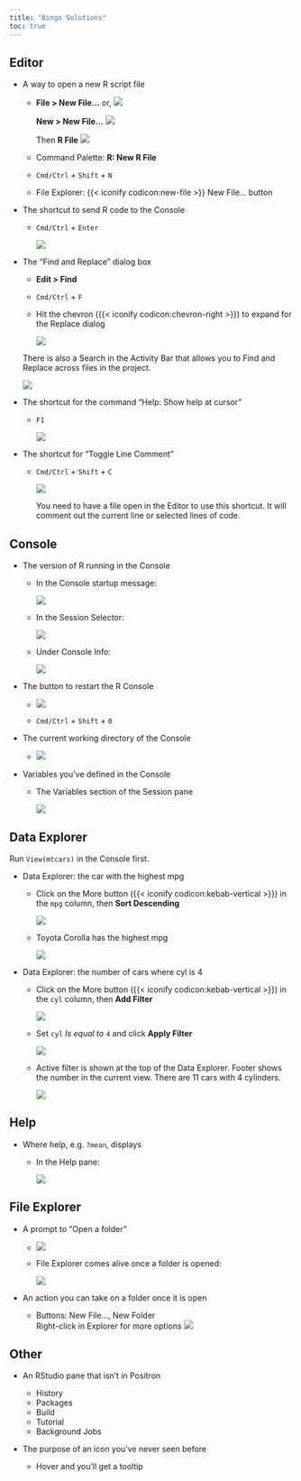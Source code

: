 ```yaml
---
title: "Bingo Solutions"
toc: true
---
```


## Editor

-   A way to open a new R script file

    -   ::: {layout-ncol="2"}
        :::: {}
        **File \> New File...** or,
        ![](images/bingo-new-file.png)
        ::::

        :::: {}
        **New \> New File...** 
        ![](images/bingo-new-menu.png)
        ::::
        :::
        
        Then **R File**
        ![](images/bingo-file-type-selector.png)

    -   Command Palette: **R: New R File**
    
    -   `Cmd/Ctrl` + `Shift` + `N`

    -   File Explorer: {{< iconify codicon:new-file >}} New File... button

-   The shortcut to send R code to the Console

    -   `Cmd/Ctrl` + `Enter`

         ![](images/bingo-run-menu.png){.border}

-   The "Find and Replace" dialog box

    -   **Edit \> Find**

    -   `Cmd/Ctrl` + `F`

    -   Hit the chevron ({{< iconify codicon:chevron-right >}}) to expand for the Replace dialog

        ![](images/bingo-replace.png){.border}

    There is also a Search in the Activity Bar that allows you to Find and Replace across files in the project.    

    ![](images/bingo-find-in-files.png){.border}

-   The shortcut for the command "Help: Show help at cursor"

    -   `F1`

        ![](images/bingo-help-shortcut.png)


-   The shortcut for "Toggle Line Comment"

    -   `Cmd/Ctrl` + `Shift` + `C`

        ![](images/bingo-line-comment.png)

        You need to have a file open in the Editor to use this shortcut.
        It will comment out the current line or selected lines of code.

## Console

-   The version of R running in the Console

    - In the Console startup message:

      ![](images/bingo-console-rversion.png){.border}

    - In the Session Selector:

      ![](images/bingo-session-selector.png){.border}

    - Under Console Info:

      ![](images/bingo-console-info.png){.border}

-   The button to restart the R Console 

    - ![](images/bingo-console-restart.png){.border}

    - `Cmd/Ctrl` + `Shift` + `0`

-   The current working directory of the Console

    - ![](images/bingo-console-wd.png){.border}

-   Variables you've defined in the Console

    - The Variables section of the Session pane

      ![](images/bingo-session-variables.png)

## Data Explorer

Run `View(mtcars)` in the Console first.

-   Data Explorer: the car with the highest mpg

    -  Click on the More button ({{< iconify codicon:kebab-vertical >}}) in the `mpg` column, then **Sort Descending**
        
        ![](images/bingo-data-explorer-sort.png)

    -  Toyota Corolla has the highest mpg

       ![](images/bingo-data-explorer-sorted.png)

-   Data Explorer: the number of cars where cyl is 4
    -  Click on the More button ({{< iconify codicon:kebab-vertical >}}) in the `cyl` column, then **Add Filter**
      
       ![](images/bingo-data-explorer-add-filter.png)
    
    -  Set `cyl` *Is equal to* `4` and click **Apply Filter**
      
       ![](images/bingo-data-explorer-filter-dialog.png)

    -  Active filter is shown at the top of the Data Explorer. Footer shows the number in the current view. There are 11 cars with 4 cylinders.
       
       ![](images/bingo-data-explorer-filter-applied.png)


## Help

-   Where help, e.g. `?mean`, displays

    -   In the Help pane:

        ![](images/bingo-help-pane.png)



## File Explorer

-   A prompt to "Open a folder"

    - ![](images/bingo-open-folder.png)

    - File Explorer comes alive once a folder is opened:

      ![](images/bingo-file-explorer.png)

-   An action you can take on a folder once it is open

    - Buttons: New File..., New Folder  
      Right-click in Explorer for more options
      ![](images/bingo-file-explorer-actions.png)

## Other

-   An RStudio pane that isn't in Positron

    - History
    - Packages
    - Build 
    - Tutorial
    - Background Jobs 

-   The purpose of an icon you've never seen before

    - Hover and you'll get a tooltip


## 
